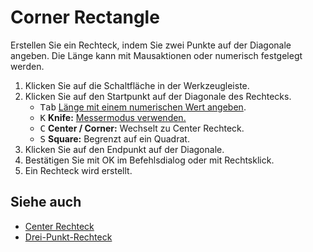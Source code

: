 
# Corner Rectangle

<Reference shortcut='' command='Corner Rectangle' button='Werkzeugleiste' />

Erstellen Sie ein Rechteck, indem Sie zwei Punkte auf der Diagonale angeben. Die Länge kann mit Mausaktionen oder numerisch festgelegt werden.

1. Klicken Sie auf die Schaltfläche <ButtonIcon type="button-corner-rectangle" /> in der Werkzeugleiste.
2. Klicken Sie auf den Startpunkt auf der Diagonale des Rechtecks.
   - <kbd>Tab</kbd> [Länge mit einem numerischen Wert angeben](./sketching-essentials#specify-dimensions-numerically).
   - <kbd>K</kbd> **Knife:** [Messermodus verwenden.](./sketching-essentials#use-knife-mode)
   - <kbd>C</kbd> **Center / Corner:** Wechselt zu Center Rechteck.
   - <kbd>S</kbd> **Square:** Begrenzt auf ein Quadrat.
3. Klicken Sie auf den Endpunkt auf der Diagonale.
4. Bestätigen Sie mit OK im Befehlsdialog oder mit Rechtsklick.
5. Ein Rechteck wird erstellt.

<VideoPlayer fileName="corner-rectangle"/>

## Siehe auch
- [Center Rechteck](./center-rectangle)
- [Drei-Punkt-Rechteck](./three-point-rectangle)

